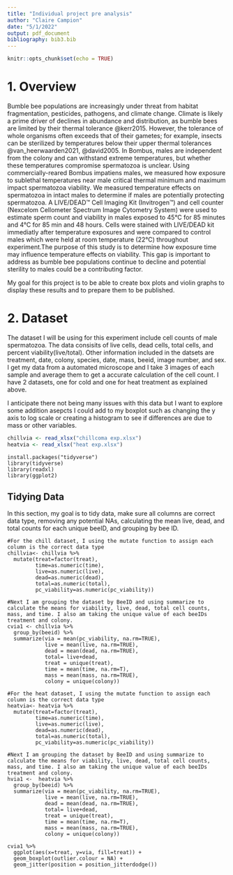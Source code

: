 ```yaml
---
title: "Individual project pre analysis"
author: "Claire Campion"
date: "5/1/2022"
output: pdf_document
bibliography: bib3.bib
---
```


```r
knitr::opts_chunk$set(echo = TRUE)
```

# 1. Overview
Bumble bee populations are increasingly under threat from habitat fragmentation, pesticides, pathogens, and climate change. Climate is likely a prime driver of declines in abundance and distribution, as bumble bees are limited by their thermal tolerance @kerr2015. However, the tolerance of whole organisms often exceeds that of their gametes; for example, insects can be sterilized by temperatures below their upper thermal tolerances @van_heerwaarden2021, @david2005. In Bombus, males are independent from the colony and can withstand extreme temperatures, but whether these temperatures compromise spermatozoa is unclear. Using commercially-reared Bombus impatiens males, we measured how exposure to sublethal temperatures near male critical thermal minimum and maximum impact spermatozoa viability. We measured temperature effects on spermatozoa in intact males to determine if males are potentially protecting spermatozoa. A LIVE/DEAD™ Cell Imaging Kit (Invitrogen™) and cell counter (Nexcelom Cellometer Spectrum Image Cytometry System) were used to estimate sperm count and viability in males exposed to 45°C for 85 minutes and 4°C for 85 min and 48 hours. Cells were stained with LIVE/DEAD kit immediatly after temperature exposures and were compared to control males which were held at room temperature (22°C) throughout experiment.The purpose of this study is to determine how exposure time may influence temperature effects on viability. This gap is important to address as bumble bee populations continue to decline and potential sterility to males could be a contributing factor. 

My goal for this project is to be able to create box plots and violin graphs to display these results and to prepare them to be published. 

# 2. Dataset
The dataset I will be using for this experiment include cell counts of male spermatozoa. The data consisits of live cells, dead cells, total cells, and percent viability(live/total). Other information included in the datsets are treatment, date, colony, species, date, mass, beeid, image number, and sex. I get my data from a automated microscope and I take 3 images of each sample and average them to get a accurate calculation of the cell count. I have 2 datasets, one for cold and one for heat treatment as explained above. 

I anticipate there not being many issues with this data but I want to explore some addition asepcts I could add to my boxplot such as changing the y axis to log scale or creating a histogram to see if differences are due to mass or other variables. 


```r
chillvia <- read_xlsx("chillcoma exp.xlsx") 
heatvia <- read_xlsx("heat exp.xlsx") 
```


```packages
install.packages("tidyverse")
library(tidyverse)
library(readxl)
library(ggplot2)

```
## Tidying Data
In this section, my goal is to tidy data, make sure all columns are correct data type, removing any potential NAs, calculating the mean live, dead, and total counts for each unique beeID, and grouping by bee ID. 

```tidy
#For the chill dataset, I using the mutate function to assign each column is the correct data type 
chillvia<- chillvia %>%
  mutate(treat=factor(treat), 
         time=as.numeric(time),
         live=as.numeric(live), 
         dead=as.numeric(dead), 
         total=as.numeric(total), 
         pc_viability=as.numeric(pc_viability))

#Next I am grouping the dataset by BeeID and using summarize to calculate the means for viability, live, dead, total cell counts, mass, and time. I also am taking the unique value of each beeIDs treatment and colony. 
cvia1 <- chillvia %>% 
  group_by(beeid) %>%
  summarize(via = mean(pc_viability, na.rm=TRUE), 
            live = mean(live, na.rm=TRUE), 
            dead = mean(dead, na.rm=TRUE),
            total= live+dead,
            treat = unique(treat),
            time = mean(time, na.rm=T), 
            mass = mean(mass, na.rm=TRUE),
            colony = unique(colony))

#For the heat dataset, I using the mutate function to assign each column is the correct data type
heatvia<- heatvia %>%
  mutate(treat=factor(treat), 
         time=as.numeric(time),
         live=as.numeric(live), 
         dead=as.numeric(dead), 
         total=as.numeric(total), 
         pc_viability=as.numeric(pc_viability))

#Next I am grouping the dataset by BeeID and using summarize to calculate the means for viability, live, dead, total cell counts, mass, and time. I also am taking the unique value of each beeIDs treatment and colony. 
hvia1 <-  heatvia %>% 
  group_by(beeid) %>%
  summarize(via = mean(pc_viability, na.rm=TRUE), 
            live = mean(live, na.rm=TRUE), 
            dead = mean(dead, na.rm=TRUE),
            total= live+dead,
            treat = unique(treat),
            time = mean(time, na.rm=T), 
            mass = mean(mass, na.rm=TRUE),
            colony = unique(colony))

```


```boxplots
cvia1 %>%   
  ggplot(aes(x=treat, y=via, fill=treat)) +
  geom_boxplot(outlier.colour = NA) +
  geom_jitter(position = position_jitterdodge())







```




